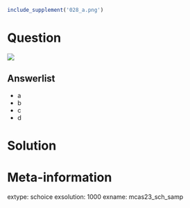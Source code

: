 ```r
include_supplement('028_a.png')
```

Question
========

![](028_a.png)

Answerlist
--------
* a
* b
* c
* d

Solution
========

Meta-information
============
extype: schoice
exsolution: 1000
exname: mcas23_sch_samp
